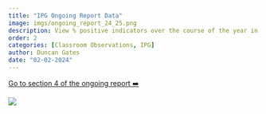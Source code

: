 ```yaml
---
title: "IPG Ongoing Report Data"
image: imgs/ongoing_report_24_25.png
description: View % positive indicators over the course of the year in section 4a, 4b, and 4c, and select specific ipg rubrics to see improvements in core action over time.
order: 2
categories: [Classroom Observations, IPG]
author: Duncan Gates
date: "02-02-2024"
---
```


[Go to section 4 of the ongoing report ➡️](https://tl-data.teachinglab.org/ongoing_report/?section=section4)

[![](imgs/ongoing_report_24_25.png)](https://tl-data.teachinglab.org/ongoing_report/?section=section4)
